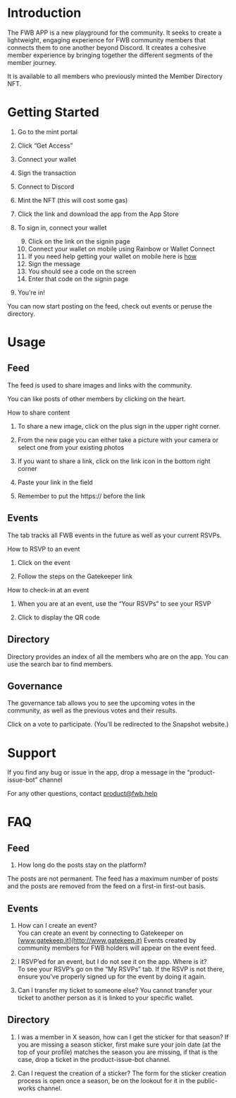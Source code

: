 # Introduction

The FWB APP is a new playground for the community. It seeks to create a lightweight, engaging experience for FWB community members that connects them to one another beyond Discord. It creates a cohesive member experience by bringing together the different segments of the member journey.

  

It is available to all members who previously minted the Member Directory NFT.

# Getting Started

1.  Go to the mint portal
    
2.  Click “Get Access”
    
3.  Connect your wallet
    
4.  Sign the transaction
    
5.  Connect to Discord
    
6.  Mint the NFT (this will cost some gas)
    
7.  Click the link and download the app from the App Store
    
8.  To sign in, connect your wallet

	9. Click on the link on the signin page
	10. Connect your wallet on mobile using Rainbow or Wallet Connect
	11. If you need help getting your wallet on mobile here is [how](https://learn.rainbow.me/connect-to-a-website-or-app)
	12. Sign the message
	13. You should see a code on the screen
	14. Enter that code on the signin page
	
9. You’re in!
    

  

You can now start posting on the feed, check out events or peruse the directory.

# Usage

## Feed

The feed is used to share images and links with the community.

You can like posts of other members by clicking on the heart.

  

How to share content

  

1.  To share a new image, click on the plus sign in the upper right corner.
    
2.  From the new page you can either take a picture with your camera or select one from your existing photos
    
3.  If you want to share a link, click on the link icon in the bottom right corner
    

  1.  Paste your link in the field
    
  2.  Remember to put the https:// before the link
    

  

## Events

The tab tracks all FWB events in the future as well as your current RSVPs.

  

How to RSVP to an event

  

1.  Click on the event
    
2.  Follow the steps on the Gatekeeper link
    

  

How to check-in at an event

  

1.  When you are at an event, use the “Your RSVPs” to see your RSVP
    
2.  Click to display the QR code
    

## Directory

Directory provides an index of all the members who are on the app. You can use the search bar to find members.

## Governance

The governance tab allows you to see the upcoming votes in the community, as well as the previous votes and their results.

  

Click on a vote to participate. (You’ll be redirected to the Snapshot website.)

# Support

If you find any bug or issue in the app, drop a message in the “product-issue-bot” channel

  

For any other questions, contact product@fwb.help

# FAQ

## Feed

1.  How long do the posts stay on the platform?

The posts are not permanent. The feed has a maximum number of posts and the posts are removed from the feed on a first-in first-out basis.

  

## Events

1.  How can I create an event?    
You can create an event by connecting to Gatekeeper on [www.gatekeep.it](http://www.gatekeep.it)
Events created by community members for FWB holders will appear on the event feed.

2.  I RSVP’ed for an event, but I do not see it on the app. Where is it?   
To see your RSVP’s go on the “My RSVPs” tab. If the RSVP is not there, ensure you’ve properly signed up for the event by doing it again.

3.  Can I transfer my ticket to someone else?
You cannot transfer your ticket to another person as it is linked to your specific wallet.

## Directory

1.  I was a member in X season, how can I get the sticker for that season?
If you are missing a season sticker, first make sure your join date (at the top of your profile) matches the season you are missing, if that is the case, drop a ticket in the product-issue-bot channel.

2.  Can I request the creation of a sticker?
The form for the sticker creation process is open once a season, be on the lookout for it in the public-works channel.

